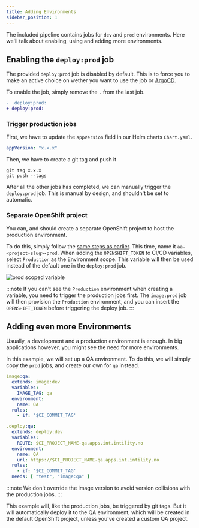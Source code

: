```yaml
---
title: Adding Environments
sidebar_position: 1
---
```


The included pipeline contains jobs for `dev` and `prod` environments.
Here we'll talk about enabling, using and adding more environments.

## Enabling the `deploy:prod` job

The provided `deploy:prod` job is disabled by default.
This is to force you to make an active choice on wether you want to use the job or [ArgoCD](/dotnet/advanced/deploy-argocd).

To enable the job, simply remove the `.` from the last job.

```diff title=".gitlab-ci.yml"
- .deploy:prod:
+ deploy:prod:
```

### Trigger production jobs

First, we have to update the `appVersion` field in our Helm charts `Chart.yaml`.

```yaml title="chart/Chart.yaml"
appVersion: "x.x.x"
```

Then, we have to create a git tag and push it

```shell
git tag x.x.x
git push --tags
```

After all the other jobs has completed, we can manually trigger the `deploy:prod` job.
This is manual by design, and shouldn't be set to automatic.

### Separate OpenShift project

You can, and should create a separate OpenShift project to host the production environment.

To do this, simply follow the [same steps as earlier](/dotnet/setup/deploy).
This time, name it `aa-<project-slug>-prod`.
When adding the `OPENSHIFT_TOKEN` to CI/CD variables, select `Production` as the Environment scope.
This variable will then be used instead of the default one in the `deploy:prod` job.

![prod scoped variable](/img/gitlab-scoped-production.png)

:::note
If you can't see the `Production` environment when creating a variable, you need to trigger the production jobs first.
The `image:prod` job will then provision the `Production` environment, and you can insert the `OPENSHIFT_TOKEN` before triggering the deploy job.
:::

## Adding even more Environments


Usually, a development and a production environment is enough.
In big applications however, you might see the need for more environments.

In this example, we will set up a QA environment.
To do this, we will simply copy the `prod` jobs, and create our own for `qa` instead.

```yaml title=".gitlab-ci.yml"
image:qa:
  extends: image:dev
  variables:
    IMAGE_TAG: qa
  environment:
    name: QA
  rules:
    - if: '$CI_COMMIT_TAG'

.deploy:qa:
  extends: deploy:dev
  variables:
    ROUTE: $CI_PROJECT_NAME-qa.apps.int.intility.no
  environment:
    name: QA
    url: https://$CI_PROJECT_NAME-qa.apps.int.intility.no
  rules:
    - if: '$CI_COMMIT_TAG'
  needs: [ "test", "image:qa" ]
```

:::note
We don't override the image version to avoid version collisions with the production jobs.
:::

This example will, like the production jobs, be triggered by git tags.
But it will automatically deploy it to the QA environment,
which will be created in the default OpenShift project,
unless you've created a custom QA project.